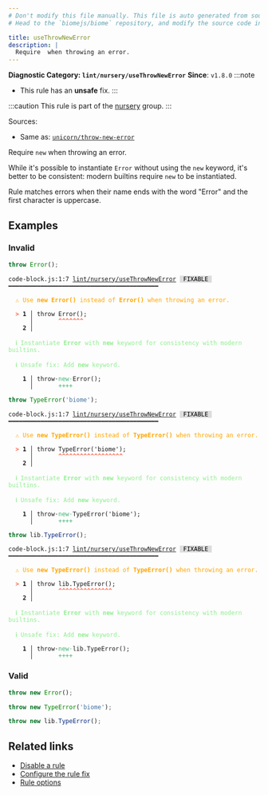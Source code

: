 ```yaml
---
# Don't modify this file manually. This file is auto generated from source, and you will lose your changes next time the website is built.
# Head to the `biomejs/biome` repository, and modify the source code in there.

title: useThrowNewError
description: |
  Require  when throwing an error.
---
```


**Diagnostic Category: `lint/nursery/useThrowNewError`**
<Tabs>
<TabItem label="JavaScript (and super languages)" icon="seti:javascript">
**Since**: `v1.8.0`
:::note
- This rule has an **unsafe** fix.
:::

:::caution
This rule is part of the [nursery](/linter/rules/#nursery) group.
:::

Sources: 
- Same as: <a href="https://github.com/sindresorhus/eslint-plugin-unicorn/blob/main/docs/rules/throw-new-error.md" target="_blank"><code>unicorn/throw-new-error</code></a>

Require `new` when throwing an error.

While it's possible to instantiate `Error` without using the `new` keyword, it's better to be consistent: modern builtins require `new` to be instantiated.

Rule matches errors when their name ends with the word "Error" and the first character is uppercase.

## Examples

### Invalid

```js
throw Error();
```

<pre class="language-text"><code class="language-text">code-block.js:1:7 <a href="https://biomejs.dev/linter/rules/use-throw-new-error">lint/nursery/useThrowNewError</a> <span style="color: #000; background-color: #ddd;"> FIXABLE </span> ━━━━━━━━━━━━━━━━━━━━━━━━━━━━━━━━━━━━━━━━━━<br /><br />  <strong><span style="color: Orange;">⚠</span></strong> <span style="color: Orange;">Use </span><span style="color: Orange;"><strong>new Error()</strong></span><span style="color: Orange;"> instead of </span><span style="color: Orange;"><strong>Error()</strong></span><span style="color: Orange;"> when throwing an error.</span><br />  <br />  <strong><span style="color: Tomato;">&gt;</span></strong> <strong>1 │ </strong>throw Error();<br />   <strong>   │ </strong>      <strong><span style="color: Tomato;">^</span></strong><strong><span style="color: Tomato;">^</span></strong><strong><span style="color: Tomato;">^</span></strong><strong><span style="color: Tomato;">^</span></strong><strong><span style="color: Tomato;">^</span></strong><strong><span style="color: Tomato;">^</span></strong><strong><span style="color: Tomato;">^</span></strong><br />    <strong>2 │ </strong><br />  <br />  <strong><span style="color: lightgreen;">ℹ</span></strong> <span style="color: lightgreen;">Instantiate </span><span style="color: lightgreen;"><strong>Error</strong></span><span style="color: lightgreen;"> with </span><span style="color: lightgreen;"><strong>new</strong></span><span style="color: lightgreen;"> keyword for consistency with modern builtins.</span><br />  <br />  <strong><span style="color: lightgreen;">ℹ</span></strong> <span style="color: lightgreen;">Unsafe fix</span><span style="color: lightgreen;">: </span><span style="color: lightgreen;">Add </span><span style="color: lightgreen;"><strong>new</strong></span><span style="color: lightgreen;"> keyword.</span><br />  <br />  <strong>  1 │ </strong>throw<span style="opacity: 0.8;">·</span><span style="color: MediumSeaGreen;">n</span><span style="color: MediumSeaGreen;">e</span><span style="color: MediumSeaGreen;">w</span><span style="opacity: 0.8;"><span style="color: MediumSeaGreen;">·</span></span>Error();<br />  <strong>    │ </strong>      <span style="color: MediumSeaGreen;">+</span><span style="color: MediumSeaGreen;">+</span><span style="color: MediumSeaGreen;">+</span><span style="color: MediumSeaGreen;">+</span>        <br /></code></pre>

```js
throw TypeError('biome');
```

<pre class="language-text"><code class="language-text">code-block.js:1:7 <a href="https://biomejs.dev/linter/rules/use-throw-new-error">lint/nursery/useThrowNewError</a> <span style="color: #000; background-color: #ddd;"> FIXABLE </span> ━━━━━━━━━━━━━━━━━━━━━━━━━━━━━━━━━━━━━━━━━━<br /><br />  <strong><span style="color: Orange;">⚠</span></strong> <span style="color: Orange;">Use </span><span style="color: Orange;"><strong>new TypeError()</strong></span><span style="color: Orange;"> instead of </span><span style="color: Orange;"><strong>TypeError()</strong></span><span style="color: Orange;"> when throwing an error.</span><br />  <br />  <strong><span style="color: Tomato;">&gt;</span></strong> <strong>1 │ </strong>throw TypeError('biome');<br />   <strong>   │ </strong>      <strong><span style="color: Tomato;">^</span></strong><strong><span style="color: Tomato;">^</span></strong><strong><span style="color: Tomato;">^</span></strong><strong><span style="color: Tomato;">^</span></strong><strong><span style="color: Tomato;">^</span></strong><strong><span style="color: Tomato;">^</span></strong><strong><span style="color: Tomato;">^</span></strong><strong><span style="color: Tomato;">^</span></strong><strong><span style="color: Tomato;">^</span></strong><strong><span style="color: Tomato;">^</span></strong><strong><span style="color: Tomato;">^</span></strong><strong><span style="color: Tomato;">^</span></strong><strong><span style="color: Tomato;">^</span></strong><strong><span style="color: Tomato;">^</span></strong><strong><span style="color: Tomato;">^</span></strong><strong><span style="color: Tomato;">^</span></strong><strong><span style="color: Tomato;">^</span></strong><strong><span style="color: Tomato;">^</span></strong><br />    <strong>2 │ </strong><br />  <br />  <strong><span style="color: lightgreen;">ℹ</span></strong> <span style="color: lightgreen;">Instantiate </span><span style="color: lightgreen;"><strong>Error</strong></span><span style="color: lightgreen;"> with </span><span style="color: lightgreen;"><strong>new</strong></span><span style="color: lightgreen;"> keyword for consistency with modern builtins.</span><br />  <br />  <strong><span style="color: lightgreen;">ℹ</span></strong> <span style="color: lightgreen;">Unsafe fix</span><span style="color: lightgreen;">: </span><span style="color: lightgreen;">Add </span><span style="color: lightgreen;"><strong>new</strong></span><span style="color: lightgreen;"> keyword.</span><br />  <br />  <strong>  1 │ </strong>throw<span style="opacity: 0.8;">·</span><span style="color: MediumSeaGreen;">n</span><span style="color: MediumSeaGreen;">e</span><span style="color: MediumSeaGreen;">w</span><span style="opacity: 0.8;"><span style="color: MediumSeaGreen;">·</span></span>TypeError('biome');<br />  <strong>    │ </strong>      <span style="color: MediumSeaGreen;">+</span><span style="color: MediumSeaGreen;">+</span><span style="color: MediumSeaGreen;">+</span><span style="color: MediumSeaGreen;">+</span>                   <br /></code></pre>

```js
throw lib.TypeError();
```

<pre class="language-text"><code class="language-text">code-block.js:1:7 <a href="https://biomejs.dev/linter/rules/use-throw-new-error">lint/nursery/useThrowNewError</a> <span style="color: #000; background-color: #ddd;"> FIXABLE </span> ━━━━━━━━━━━━━━━━━━━━━━━━━━━━━━━━━━━━━━━━━━<br /><br />  <strong><span style="color: Orange;">⚠</span></strong> <span style="color: Orange;">Use </span><span style="color: Orange;"><strong>new TypeError()</strong></span><span style="color: Orange;"> instead of </span><span style="color: Orange;"><strong>TypeError()</strong></span><span style="color: Orange;"> when throwing an error.</span><br />  <br />  <strong><span style="color: Tomato;">&gt;</span></strong> <strong>1 │ </strong>throw lib.TypeError();<br />   <strong>   │ </strong>      <strong><span style="color: Tomato;">^</span></strong><strong><span style="color: Tomato;">^</span></strong><strong><span style="color: Tomato;">^</span></strong><strong><span style="color: Tomato;">^</span></strong><strong><span style="color: Tomato;">^</span></strong><strong><span style="color: Tomato;">^</span></strong><strong><span style="color: Tomato;">^</span></strong><strong><span style="color: Tomato;">^</span></strong><strong><span style="color: Tomato;">^</span></strong><strong><span style="color: Tomato;">^</span></strong><strong><span style="color: Tomato;">^</span></strong><strong><span style="color: Tomato;">^</span></strong><strong><span style="color: Tomato;">^</span></strong><strong><span style="color: Tomato;">^</span></strong><strong><span style="color: Tomato;">^</span></strong><br />    <strong>2 │ </strong><br />  <br />  <strong><span style="color: lightgreen;">ℹ</span></strong> <span style="color: lightgreen;">Instantiate </span><span style="color: lightgreen;"><strong>Error</strong></span><span style="color: lightgreen;"> with </span><span style="color: lightgreen;"><strong>new</strong></span><span style="color: lightgreen;"> keyword for consistency with modern builtins.</span><br />  <br />  <strong><span style="color: lightgreen;">ℹ</span></strong> <span style="color: lightgreen;">Unsafe fix</span><span style="color: lightgreen;">: </span><span style="color: lightgreen;">Add </span><span style="color: lightgreen;"><strong>new</strong></span><span style="color: lightgreen;"> keyword.</span><br />  <br />  <strong>  1 │ </strong>throw<span style="opacity: 0.8;">·</span><span style="color: MediumSeaGreen;">n</span><span style="color: MediumSeaGreen;">e</span><span style="color: MediumSeaGreen;">w</span><span style="opacity: 0.8;"><span style="color: MediumSeaGreen;">·</span></span>lib.TypeError();<br />  <strong>    │ </strong>      <span style="color: MediumSeaGreen;">+</span><span style="color: MediumSeaGreen;">+</span><span style="color: MediumSeaGreen;">+</span><span style="color: MediumSeaGreen;">+</span>                <br /></code></pre>

### Valid

```js
throw new Error();
```

```js
throw new TypeError('biome');
```

```js
throw new lib.TypeError();
```

## Related links

- [Disable a rule](/linter/#disable-a-lint-rule)
- [Configure the rule fix](/linter#configure-the-rule-fix)
- [Rule options](/linter/#rule-options)

</TabItem>
</Tabs>

